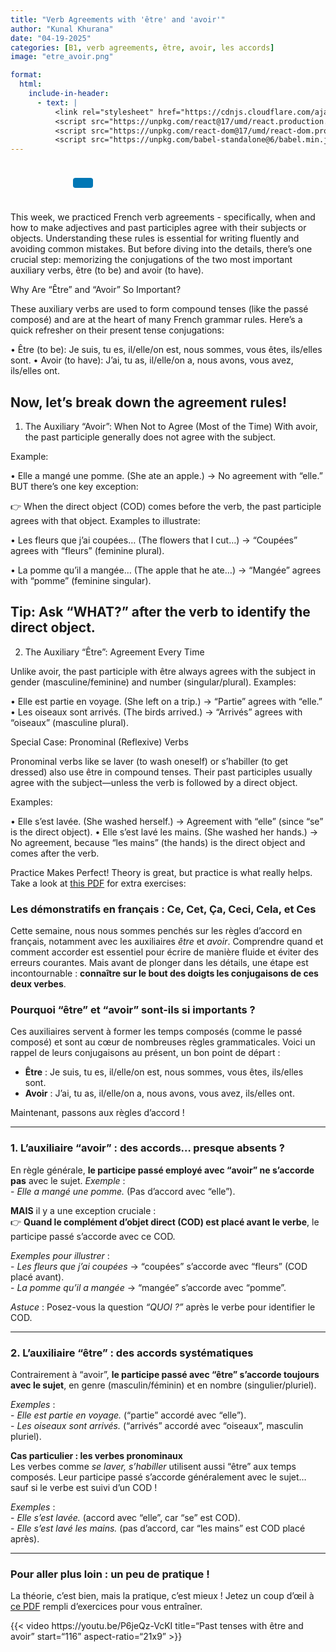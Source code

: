 ```yaml
---
title: "Verb Agreements with 'être' and 'avoir'"
author: "Kunal Khurana"
date: "04-19-2025"
categories: [B1, verb agreements, être, avoir, les accords]
image: "etre_avoir.png"

format:
  html:
    include-in-header:
      - text: |
          <link rel="stylesheet" href="https://cdnjs.cloudflare.com/ajax/libs/font-awesome/6.0.0/css/all.min.css">
          <script src="https://unpkg.com/react@17/umd/react.production.min.js"></script>
          <script src="https://unpkg.com/react-dom@17/umd/react-dom.production.min.js"></script>
          <script src="https://unpkg.com/babel-standalone@6/babel.min.js"></script>
---
```


::: {style="text-align: left; padding: 10px;"}
<a href="mailto:info@frenchwithkunal.ca" target="_blank" style="margin: 0 10px; color: #000;"><i class="fas fa-envelope fa-lg"></i></a> <a href="https://www.instagram.com/frenchwithkunal" target="_blank" style="margin: 0 10px; color: #E1306C;"><i class="fab fa-instagram fa-lg"></i></a> <a href="https://frenchwithkunal.ca" target="_blank" style="margin: 0 10px; color: #0077b5;"><i class="fas fa-globe fa-lg"></i></a> <a href="https://whatsapp.com/channel/0029Vb57n2e7dmegpjYpyi3V" target="_blank" style="margin: 0 10px; color: #25D366;"><i class="fab fa-whatsapp fa-lg"></i></a> <button onclick="copyLink()" style="background-color: #0077b5; color: white; padding: 8px 16px; border: none; border-radius: 4px; cursor: pointer; margin-left: 10px;"> <i class="fas fa-copy"></i> </button> [Link copied!]{#copy-message style="margin-left: 10px; color: green; display: none;"}
:::





<div id="react-root"></div>
 <script type="text/babel">
 const ProfilePage = () => {
  const { useState, useEffect } = React;
  const [redirectCounter, setRedirectCounter] = useState(4);
  const [isRedirecting, setIsRedirecting] = useState(false);

  const isFrench = document.documentElement.lang === "fr";

  const translations = {
    noAccess: isFrench 
      ? "Vous n'avez pas accès à cette page."
      : "You don't have access to this page.",
    subscribe: isFrench
      ? "Veuillez vous abonner pour obtenir l'accès."
      : "Please subscribe to gain access.",
    redirecting: isFrench
      ? `Redirection vers la page d'abonnement dans ${redirectCounter} secondes...`
      : `Redirecting to subscription page in ${redirectCounter} seconds...`
  };

  const refreshToken = async () => {
    const storedRefreshToken = localStorage.getItem("refreshToken");

    if (!storedRefreshToken) {
      window.location.href = "/login.html";
      return null;
    }

    try {
      const response = await fetch("https://frenchwithkunal-cdf6ea3f88ce.herokuapp.com/api/v1/auth/refresh-token", {
        method: "POST",
        headers: {
          "Content-Type": "application/json",
        },
        body: JSON.stringify({ refreshToken: storedRefreshToken }),
      });

      if (!response.ok) {
        localStorage.removeItem("accessToken");
        localStorage.removeItem("refreshToken");
        window.location.href = "/login.html";
        return null;
      }

      const data = await response.json();
      localStorage.setItem("accessToken", data.accessToken);
      return data.accessToken;
    } catch (error) {
      localStorage.removeItem("accessToken");
      localStorage.removeItem("refreshToken");
      window.location.href = "/login.html";
      return null;
    }
  };

  const fetchWithAuth = async (url, options = {}) => {
    let accessToken = localStorage.getItem("accessToken");

    options.headers = {
      ...options.headers,
      Authorization: `Bearer ${accessToken}`,
      "Content-Type": "application/json",
    };

    let response = await fetch(url, options);

    if (response.status === 401) {
      console.log("Access token expired, attempting to refresh...");

      // Refresh token
      accessToken = await refreshToken();

      if (!accessToken) return null;

      options.headers.Authorization = `Bearer ${accessToken}`;
      response = await fetch(url, options);
    }

    return response.json();
  };

  const showNoAccessMessage = () => {
    setIsRedirecting(true);
    
    const noAccessMessage = `
      <div style="text-align: center; padding: 20px;">
        <h2>${translations.noAccess}</h2>
        <p>${translations.subscribe}</p>
        <p>${translations.redirecting}</p>
      </div>
    `;
    document.body.innerHTML = noAccessMessage;
    
    // Start countdown and redirect
    const redirectInterval = setInterval(() => {
      setRedirectCounter((prev) => {
        const newCounter = prev - 1;
        if (newCounter <= 0) {
          clearInterval(redirectInterval);
          window.location.href = "https://frenchwithkunal.ca/payment.html";
        }
        
        // Update the countdown text
        const countdownElement = document.querySelector('p:last-child');
        if (countdownElement) {
          countdownElement.textContent = isFrench
            ? `Redirection vers la page d'abonnement dans ${newCounter} secondes...`
            : `Redirecting to subscription page in ${newCounter} seconds...`;
        }
        
        return newCounter;
      });
    }, 1000);
  };

  useEffect(() => {
    const storedToken = localStorage.getItem('accessToken');

    if(!storedToken) {
      showNoAccessMessage();
    } else {
      const fetchData = async() => {
        const data = await fetchWithAuth("https://frenchwithkunal-cdf6ea3f88ce.herokuapp.com/api/v1/auth/me", {
          method: "POST",
        });

        if (data && data.data && data.data.hasAccess) {
          console.log(data);
        } else {
          showNoAccessMessage();
        }
      };
      fetchData();
    }
  }, []);

  return (
    <div></div>
  );
};

ReactDOM.render(
  <ProfilePage />,
  document.getElementById('react-root')
);
 </script>

::: {.content-visible when-profile="english"}

This week, we practiced French verb agreements - specifically, when and how to make adjectives and past participles agree with their subjects or objects. Understanding these rules is essential for writing fluently and avoiding common mistakes. But before diving into the details, there’s one crucial step: memorizing the conjugations of the two most important auxiliary verbs, être (to be) and avoir (to have).

Why Are "Être" and "Avoir" So Important?

These auxiliary verbs are used to form compound tenses (like the passé composé) and are at the heart of many French grammar rules. Here’s a quick refresher on their present tense conjugations:

•	Être (to be): Je suis, tu es, il/elle/on est, nous sommes, vous êtes, ils/elles sont.
•	Avoir (to have): J’ai, tu as, il/elle/on a, nous avons, vous avez, ils/elles ont.

Now, let’s break down the agreement rules!
---

1. The Auxiliary "Avoir": When Not to Agree (Most of the Time)
With avoir, the past participle generally does not agree with the subject.

Example:

•	Elle a mangé une pomme. (She ate an apple.) → No agreement with "elle."
BUT there’s one key exception:

👉 When the direct object (COD) comes before the verb, the past participle agrees with that object.
Examples to illustrate:

•	Les fleurs que j’ai coupées... (The flowers that I cut...) → "Coupées" agrees with "fleurs" (feminine plural).

•	La pomme qu’il a mangée... (The apple that he ate...) → "Mangée" agrees with "pomme" (feminine singular).

Tip: Ask "WHAT?" after the verb to identify the direct object.
---

2. The Auxiliary "Être": Agreement Every Time

Unlike avoir, the past participle with être always agrees with the subject in gender (masculine/feminine) and number (singular/plural).
Examples:

•	Elle est partie en voyage. (She left on a trip.) → "Partie" agrees with "elle."
•	Les oiseaux sont arrivés. (The birds arrived.) → "Arrivés" agrees with "oiseaux" (masculine plural).

Special Case: Pronominal (Reflexive) Verbs

Pronominal verbs like se laver (to wash oneself) or s’habiller (to get dressed) also use être in compound tenses. Their past participles usually agree with the subject—unless the verb is followed by a direct object.

Examples:

•	Elle s’est lavée. (She washed herself.) → Agreement with "elle" (since "se" is the direct object).
•	Elle s’est lavé les mains. (She washed her hands.) → No agreement, because "les mains" (the hands) is the direct object and comes after the verb.

Practice Makes Perfect!
Theory is great, but practice is what really helps. Take a look at [this PDF](https://drive.google.com/file/d/1L3pKB22wmXcrTeMztQPvS6_dRkjOx_NQ/view?usp=drive_link) for extra exercises:

:::

::: {.content-visible when-profile="french"}

### **Les démonstratifs en français : Ce, Cet, Ça, Ceci, Cela, et Ces**

Cette semaine, nous nous sommes penchés sur les règles d’accord en français, notamment avec les auxiliaires *être* et *avoir*. Comprendre quand et comment accorder est essentiel pour écrire de manière fluide et éviter des erreurs courantes. Mais avant de plonger dans les détails, une étape est incontournable : **connaître sur le bout des doigts les conjugaisons de ces deux verbes**.  

### Pourquoi "être" et "avoir" sont-ils si importants ?  
Ces auxiliaires servent à former les temps composés (comme le passé composé) et sont au cœur de nombreuses règles grammaticales. Voici un rappel de leurs conjugaisons au présent, un bon point de départ :  

- **Être** : Je suis, tu es, il/elle/on est, nous sommes, vous êtes, ils/elles sont.  
- **Avoir** : J’ai, tu as, il/elle/on a, nous avons, vous avez, ils/elles ont.  

Maintenant, passons aux règles d’accord !  

---

### 1. L’auxiliaire **"avoir"** : des accords… presque absents ?  
En règle générale, **le participe passé employé avec "avoir" ne s’accorde pas** avec le sujet. *Exemple* :  
- *Elle a mangé une pomme.* (Pas d’accord avec "elle").  

**MAIS** il y a une exception cruciale :  
👉 **Quand le complément d’objet direct (COD) est placé avant le verbe**, le participe passé s’accorde avec ce COD.  

*Exemples pour illustrer* :  
- *Les fleurs que j’ai coupées* → "coupées" s’accorde avec "fleurs" (COD placé avant).  
- *La pomme qu’il a mangée* → "mangée" s’accorde avec "pomme".  

*Astuce* : Posez-vous la question *"QUOI ?"* après le verbe pour identifier le COD.  

---

### 2. L’auxiliaire **"être"** : des accords systématiques  
Contrairement à "avoir", **le participe passé avec "être" s’accorde toujours avec le sujet**, en genre (masculin/féminin) et en nombre (singulier/pluriel).  

*Exemples* :  
- *Elle est partie en voyage.* ("partie" accordé avec "elle").  
- *Les oiseaux sont arrivés.* ("arrivés" accordé avec "oiseaux", masculin pluriel).  

**Cas particulier : les verbes pronominaux**  
Les verbes comme *se laver, s’habiller* utilisent aussi "être" aux temps composés. Leur participe passé s’accorde généralement avec le sujet… sauf si le verbe est suivi d’un COD !  

*Exemples* :  
- *Elle s’est lavée.* (accord avec "elle", car "se" est COD).  
- *Elle s’est lavé les mains.* (pas d’accord, car "les mains" est COD placé après).  

---

### Pour aller plus loin : un peu de pratique !  
La théorie, c’est bien, mais la pratique, c’est mieux ! Jetez un coup d’œil à [ce PDF](https://drive.google.com/file/d/1L3pKB22wmXcrTeMztQPvS6_dRkjOx_NQ/view?usp=drive_link) rempli d’exercices pour vous entraîner.
:::

{{< video https://youtu.be/P6jeQz-VcKI
    title="Past tenses with être and avoir"
    start="116"
    aspect-ratio="21x9" 
>}}
